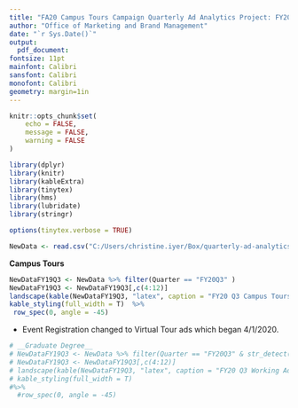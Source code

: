 ```yaml
---
title: "FA20 Campus Tours Campaign Quarterly Ad Analytics Project: FY20 Q3"
author: "Office of Marketing and Brand Management"
date: "`r Sys.Date()`"
output:
  pdf_document:
fontsize: 11pt
mainfont: Calibri
sansfont: Calibri
monofont: Calibri
geometry: margin=1in
---
```





```r
knitr::opts_chunk$set(
	echo = FALSE,
	message = FALSE,
	warning = FALSE
)
```

```r
library(dplyr)
library(knitr)
library(kableExtra)
library(tinytex)
library(hms)
library(lubridate)
library(stringr)
```


```r
options(tinytex.verbose = TRUE)
```


```r
NewData <- read.csv("C:/Users/christine.iyer/Box/quarterly-ad-analytics-projects/FlowchartCampusTours.csv", header = T, stringsAsFactors = F)


```

__Campus Tours__

```r
NewDataFY19Q3 <- NewData %>% filter(Quarter == "FY20Q3" )
NewDataFY19Q3 <- NewDataFY19Q3[,c(4:12)]
landscape(kable(NewDataFY19Q3, "latex", caption = "FY20 Q3 Campus Tours Campaign for High School Audiences", booktabs = T))%>%
kable_styling(full_width = T)  %>%
 row_spec(0, angle = -45)
```

* Event Registration changed to Virtual Tour ads which began 4/1/2020. 

```r


# __Graduate Degree__
# NewDataFY19Q3 <- NewData %>% filter(Quarter == "FY20Q3" & str_detect(AdSet,"GR" ))
# NewDataFY19Q3 <- NewDataFY19Q3[,c(4:12)]
# landscape(kable(NewDataFY19Q3, "latex", caption = "FY20 Q3 Working Adult Campaign", booktabs = T))%>%
# kable_styling(full_width = T)  
#%>%
  #row_spec(0, angle = -45)
```
